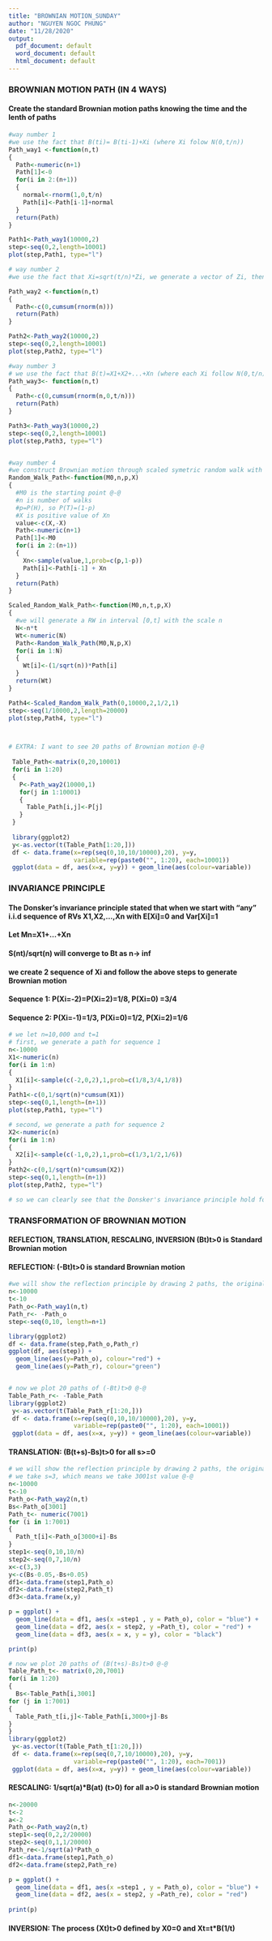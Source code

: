 ---
title: "BROWNIAN MOTION_SUNDAY"
author: "NGUYEN NGOC PHUNG"
date: "11/28/2020"
output:
  pdf_document: default
  word_document: default
  html_document: default
---
### BROWNIAN MOTION PATH (IN 4 WAYS)
#### Create the standard Brownian motion paths knowing the time and the lenth of paths
```{r}
#way number 1
#we use the fact that B(ti)= B(ti-1)+Xi (where Xi folow N(0,t/n))
Path_way1 <-function(n,t)
{
  Path<-numeric(n+1)
  Path[1]<-0
  for(i in 2:(n+1))
  {
    normal<-rnorm(1,0,t/n)
    Path[i]<-Path[i-1]+normal
  }
  return(Path)
}

Path1<-Path_way1(10000,2)
step<-seq(0,2,length=10001)
plot(step,Path1, type="l")

# way number 2
#we use the fact that Xi=sqrt(t/n)*Zi, we generate a vector of Zi, then B(ti)= sqrt(t/n)*(Z1+Z2+...+Zn)

Path_way2 <-function(n,t)
{
  Path<-c(0,cumsum(rnorm(n)))
  return(Path)
}

Path2<-Path_way2(10000,2)
step<-seq(0,2,length=10001)
plot(step,Path2, type="l")

#way number 3
# we use the fact that B(t)=X1+X2+...+Xn (where each Xi follow N(0,t/n))
Path_way3<- function(n,t)
{
  Path<-c(0,cumsum(rnorm(n,0,t/n)))
  return(Path)
}

Path3<-Path_way3(10000,2)
step<-seq(0,2,length=10001)
plot(step,Path3, type="l")


#way number 4
#we construct Brownian motion through scaled symetric random walk with large n
Random_Walk_Path<-function(M0,n,p,X)
{
  #M0 is the starting point @-@
  #n is number of walks 
  #p=P(H), so P(T)=(1-p)
  #X is positive value of Xn
  value<-c(X,-X)
  Path<-numeric(n+1)
  Path[1]<-M0
  for(i in 2:(n+1))
  {
    Xn<-sample(value,1,prob=c(p,1-p))
    Path[i]<-Path[i-1] + Xn
  }
  return(Path)
}

Scaled_Random_Walk_Path<-function(M0,n,t,p,X)
{
  #we will generate a RW in interval [0,t] with the scale n
  N<-n*t
  Wt<-numeric(N)
  Path<-Random_Walk_Path(M0,N,p,X)
  for(i in 1:N)
  {
    Wt[i]<-(1/sqrt(n))*Path[i]
  }
  return(Wt)
}

Path4<-Scaled_Random_Walk_Path(0,10000,2,1/2,1)
step<-seq(1/10000,2,length=20000)
plot(step,Path4, type="l")



# EXTRA: I want to see 20 paths of Brownian motion @-@
 
 Table_Path<-matrix(0,20,10001)
 for(i in 1:20)
 {
   P<-Path_way2(10000,1)
   for(j in 1:10001)
   {
     Table_Path[i,j]<-P[j]
   }
 }
 
 library(ggplot2)
 y<-as.vector(t(Table_Path[1:20,]))
 df <- data.frame(x=rep(seq(0,10,10/10000),20), y=y, 
                  variable=rep(paste0("", 1:20), each=10001))
 ggplot(data = df, aes(x=x, y=y)) + geom_line(aes(colour=variable))
```

### INVARIANCE PRINCIPLE

#### The Donsker's invariance principle stated that when we start with "any" i.i.d sequence of RVs X1,X2,...,Xn with E[Xi]=0 and Var[Xi]=1
#### Let Mn=X1+...+Xn
#### S(nt)/sqrt(n) will converge to Bt as n-> inf

#### we create 2 sequence of Xi and follow the above steps to generate Brownian motion
#### Sequence 1: P(Xi=-2)=P(Xi=2)=1/8, P(Xi=0) =3/4
#### Sequence 2: P(Xi=-1)=1/3, P(Xi=0)=1/2, P(Xi=2)=1/6
```{r}
# we let n=10,000 and t=1
# first, we generate a path for sequence 1
n<-10000
X1<-numeric(n)
for(i in 1:n)
{
  X1[i]<-sample(c(-2,0,2),1,prob=c(1/8,3/4,1/8))
}
Path1<-c(0,1/sqrt(n)*cumsum(X1))
step<-seq(0,1,length=(n+1))
plot(step,Path1, type="l")

# second, we generate a path for sequence 2
X2<-numeric(n)
for(i in 1:n)
{
  X2[i]<-sample(c(-1,0,2),1,prob=c(1/3,1/2,1/6))
}
Path2<-c(0,1/sqrt(n)*cumsum(X2))
step<-seq(0,1,length=(n+1))
plot(step,Path2, type="l")

# so we can clearly see that the Donsker's invariance principle hold for any sequence Xi with E[Xi]=0, Var[Xi]=1 @-@
```

### TRANSFORMATION OF BROWNIAN MOTION

#### REFLECTION, TRANSLATION, RESCALING, INVERSION (Bt)t>0 is Standard Brownian motion

#### REFLECTION: (-Bt)t>0 is standard Brownian motion
```{r}
#we will show the reflection principle by drawing 2 paths, the original and the its reflection in order to know what is the differences @-@
n<-10000
t<-10
Path_o<-Path_way1(n,t)
Path_r<- -Path_o
step<-seq(0,10, length=n+1)

library(ggplot2)
df <- data.frame(step,Path_o,Path_r)
ggplot(df, aes(step)) +                    
  geom_line(aes(y=Path_o), colour="red") +  
  geom_line(aes(y=Path_r), colour="green")


# now we plot 20 paths of (-Bt)t>0 @-@
Table_Path_r<- -Table_Path
library(ggplot2)
 y<-as.vector(t(Table_Path_r[1:20,]))
 df <- data.frame(x=rep(seq(0,10,10/10000),20), y=y, 
                  variable=rep(paste0("", 1:20), each=10001))
 ggplot(data = df, aes(x=x, y=y)) + geom_line(aes(colour=variable))

```

#### TRANSLATION: (B(t+s)-Bs)t>0 for all s>=0

```{r}
# we will show the reflection principle by drawing 2 paths, the original and the its translation in order to know what is the differences @-@
# we take s=3, which means we take 3001st value @-@
n<-10000
t<-10
Path_o<-Path_way2(n,t)
Bs<-Path_o[3001]
Path_t<- numeric(7001)
for (i in 1:7001)
{
  Path_t[i]<-Path_o[3000+i]-Bs
}
step1<-seq(0,10,10/n)
step2<-seq(0,7,10/n)
x<-c(3,3)
y<-c(Bs-0.05,-Bs+0.05)
df1<-data.frame(step1,Path_o)
df2<-data.frame(step2,Path_t)
df3<-data.frame(x,y)

p = ggplot() + 
  geom_line(data = df1, aes(x =step1 , y = Path_o), color = "blue") +
  geom_line(data = df2, aes(x = step2, y =Path_t), color = "red") +
  geom_line(data = df3, aes(x = x, y = y), color = "black") 

print(p)

# now we plot 20 paths of (B(t+s)-Bs)t>0 @-@
Table_Path_t<- matrix(0,20,7001)
for(i in 1:20)
{
  Bs<-Table_Path[i,3001]
for (j in 1:7001)
{
  Table_Path_t[i,j]<-Table_Path[i,3000+j]-Bs
}
}
library(ggplot2)
 y<-as.vector(t(Table_Path_t[1:20,]))
 df <- data.frame(x=rep(seq(0,7,10/10000),20), y=y, 
                  variable=rep(paste0("", 1:20), each=7001))
 ggplot(data = df, aes(x=x, y=y)) + geom_line(aes(colour=variable))

```

#### RESCALING: 1/sqrt(a)*B(at) (t>0) for all a>0 is standard Brownian motion

```{r}
n<-20000
t<-2
a<-2
Path_o<-Path_way2(n,t)
step1<-seq(0,2,2/20000)
step2<-seq(0,1,1/20000)
Path_re<-1/sqrt(a)*Path_o
df1<-data.frame(step1,Path_o)
df2<-data.frame(step2,Path_re)

p = ggplot() + 
  geom_line(data = df1, aes(x =step1 , y = Path_o), color = "blue") +
  geom_line(data = df2, aes(x = step2, y =Path_re), color = "red") 
 
print(p)

``` 

#### INVERSION: The process (Xt)t>0 defined by X0=0 and Xt=t*B(1/t)






